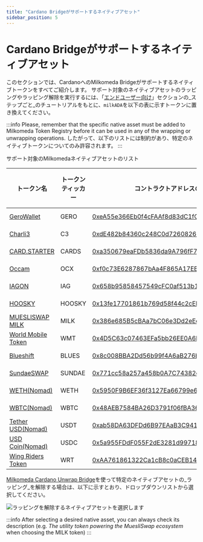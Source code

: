 ```yaml
---
title: "Cardano Bridgeがサポートするネイティブアセット"
sidebar_position: 5
---
```



# Cardano Bridgeがサポートするネイティブアセット

このセクションでは、CardanoへのMilkomeda Bridgeがサポートするネイティブトークンをすべてご紹介します。 サポート対象のネイティブアセットのラッピングやラッピング解除を実行するには、「[エンドユーザー向け](./)」セクションの_ステップごと_のチュートリアルをもとに、`milkADA`を以下の表に示すトークンに置き換えてください。

:::info
Please, remember that the specific native asset must be added to Milkomeda Token Registry before it can be used in any of the wrapping or unwrapping operations. したがって、以下のリストには制約があり、特定のネイティブトークンについてのみ許容されます。
:::

サポート対象のMilkomedaネイティブアセットのリスト

| トークン名                                               | トークンティッカー | コントラクトアドレスの詳細                                                                                                                                                       | トークンの種類 |
| --------------------------------------------------- | --------- | ------------------------------------------------------------------------------------------------------------------------------------------------------------------- | ------- |
| [GeroWallet](https://gerowallet.io/)                | GERO      | [0xeA55e366Eb0f4cFAAf8d83dC1fC7286F11b5b1cb](https://explorer-mainnet-cardano-evm.c1.milkomeda.com/address/0xeA55e366Eb0f4cFAAf8d83dC1fC7286F11b5b1cb/transactions) | ERC-20  |
| [Charli3](https://charli3.io/)                      | C3        | [0xdE482b84360c248C0d7260826a8B06a5A837235d](https://explorer-mainnet-cardano-evm.c1.milkomeda.com/address/0xdE482b84360c248C0d7260826a8B06a5A837235d/transactions) | ERC-20  |
| [CARD.STARTER](https://www.cardstarter.io/)         | CARDS     | [0xa350679eaFDb5836da9A796fF721a1fd8415c75F](https://explorer-mainnet-cardano-evm.c1.milkomeda.com/address/0xa350679eaFDb5836da9A796fF721a1fd8415c75F/transactions) | ERC-20  |
| [Occam](https://occam.fi/)                          | OCX       | [0xf0c73E6287867bAa4F865A17EE711ec989c78AC0](https://explorer-mainnet-cardano-evm.c1.milkomeda.com/address/0xf0c73E6287867bAa4F865A17EE711ec989c78AC0/transactions) | ERC-20  |
| [IAGON](https://iagon.com/)                         | IAG       | [0x658b95858457549cFC0af513b1b902aB0F6E6946](https://explorer-mainnet-cardano-evm.c1.milkomeda.com/address/0x658b95858457549cFC0af513b1b902aB0F6E6946/transactions) | ERC-20  |
| [HOOSKY](https://hosky.io/)                         | HOOSKY    | [0x13fe17701861b769d58f44c2cEBd918886d3D205](https://explorer-mainnet-cardano-evm.c1.milkomeda.com/address/0x13fe17701861b769d58f44c2cEBd918886d3D205/transactions) | ERC-20  |
| [MUESLISWAP MILK](https://muesliswap.com/)          | MILK      | [0x386e685B5cBAa7bC06e3Dd2eEcDC56105076e4Fa](https://explorer-mainnet-cardano-evm.c1.milkomeda.com/address/0x386e685B5cBAa7bC06e3Dd2eEcDC56105076e4Fa/transactions) | ERC-20  |
| [World Mobile Token](https://worldmobiletoken.com/) | WMT       | [0x4D5C63c07463EFa5bb26EE0A6D8C39dd0e3DaBD9](https://explorer-mainnet-cardano-evm.c1.milkomeda.com/address/0x4D5C63c07463EFa5bb26EE0A6D8C39dd0e3DaBD9/transactions) | ERC-20  |
| [Blueshift](https://blueshift.fi/)                  | BLUES     | [0x8c008BBA2Dd56b99f4A6aB276bE3a478cB075F0C](https://explorer-mainnet-cardano-evm.c1.milkomeda.com/address/0x8c008BBA2Dd56b99f4A6aB276bE3a478cB075F0C/transactions) | ERC-20  |
| [SundaeSWAP](https://sundaeswap.finance/)           | SUNDAE    | [0x771cc58a257a458b0A7C74382eA1C4EF856B80a8](https://explorer-mainnet-cardano-evm.c1.milkomeda.com/address/0x771cc58a257a458b0A7C74382eA1C4EF856B80a8/transactions) | ERC-20  |
| [WETH(Nomad)](https://app.nomad.xyz/)               | WETH      | [0x5950F9B6EF36f3127Ea66799e64D0ea1f5fdb9D1](https://explorer-mainnet-cardano-evm.c1.milkomeda.com/address/0x5950F9B6EF36f3127Ea66799e64D0ea1f5fdb9D1/transactions) | ERC-20  |
| [WBTC(Nomad)](https://app.nomad.xyz/)               | WBTC      | [0x48AEB7584BA26D3791f06fBA360dB435B3d7A174](https://explorer-mainnet-cardano-evm.c1.milkomeda.com/address/0x48AEB7584BA26D3791f06fBA360dB435B3d7A174/transactions) | ERC-20  |
| [Tether USD(Nomad)](https://app.nomad.xyz/)         | USDT      | [0xab58DA63DFDd6B97EAaB3C94165Ef6f43d951fb2](https://explorer-mainnet-cardano-evm.c1.milkomeda.com/address/0xab58DA63DFDd6B97EAaB3C94165Ef6f43d951fb2/transactions) | ERC-20  |
| [USD Coin(Nomad)](https://app.nomad.xyz/)           | USDC      | [0x5a955FDdF055F2dE3281d99718f5f1531744B102](https://explorer-mainnet-cardano-evm.c1.milkomeda.com/address/0x5a955FDdF055F2dE3281d99718f5f1531744B102/transactions) | ERC-20  |
| [Wing Riders Token](https://www.wingriders.com/)    | WRT       | [0xAA761861322Ca1cB8c0aCEB1471B3B5AF81de5A6](https://explorer-mainnet-cardano-evm.c1.milkomeda.com/address/0xAA761861322Ca1cB8c0aCEB1471B3B5AF81de5A6/transactions) | ERC-20  |

[Milkomeda Cardano Unwrap Bridge](https://cardano-bridge.milkomeda.com/bridge)を使って特定のネイティブアセットの_ラッピング_を解除する場合は、以下に示すとおり、ドロップダウンリストから選択してください。

<img className="img-full" src={nativeAssetUnwrapping} alt="ラッピングを解除するネイティブアセットを選択します" />

:::info After selecting a desired native asset, you can always check its description (e.g. _The utility token powering the MuesliSwap ecosystem_ when choosing the MILK token) :::
